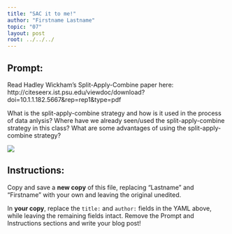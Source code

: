 ```yaml
---
title: "SAC it to me!"
author: "Firstname Lastname"
topic: "07"
layout: post
root: ../../../
---
```


## Prompt:

Read Hadley Wickham's Split-Apply-Combine paper here: http://citeseerx.ist.psu.edu/viewdoc/download?doi=10.1.1.182.5667&rep=rep1&type=pdf

What is the split-apply-combine strategy and how is it used in the process of data anlysis? Where have we already seen/used the split-apply-combine strategy in this class? What are some advantages of using the split-apply-combine strategy?

![](images/split.gif)

## Instructions:
Copy and save a **new copy** of this file, replacing "Lastname" and "Firstname" with your own and leaving the original unedited.

In **your copy**, replace the `title:` and `author:` fields in the YAML above, while leaving the remaining fields intact. Remove the Prompt and Instructions sections and write your blog post!
